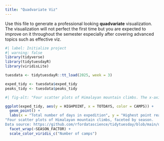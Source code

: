 ```yaml
---
title: "Quadvariate Viz"
---
```


Use this file to generate a professional looking **quadvariate** visualization.  The visualization will not perfect the first time but you are expected to improve on it throughout the semester especially after covering advanced topics such as effective viz.

```r
#| label: Initialize project
#| warning: false
library(tidyverse)
library(tidytuesdayR)
library(viridisLite)

tuesdata <- tidytuesdayR::tt_load(2025, week = 3)

exped_tidy <- tuesdata$exped_tidy
peaks_tidy <- tuesdata$peaks_tidy

```

```r
#| fig-alt: "Four scatter plots of Himalayan mountain climbs. The x-axis measures the total number of days in an expedition. The y-axis measures the highest alititude reached during an expedition. The graphs are faceted by season, and the points are colored using a gradient fill to signify the number of camps during an expedition. The majority of climbs occur in autumn and spring, and use 0-6 camps. There appears to be no correlation between the number of days in an expedition and the highest point reached during an expedition."

ggplot(exped_tidy, aes(y = HIGHPOINT, x = TOTDAYS, color = CAMPS)) +
  geom_point() +
  labs(x = "Total number of days in expedition", y = "Highest point reached during expedition", title = "Timing and success in Himalayan mountaineering expeditions", caption = 
"Four scatter plots of Himalayan mountain climbs, faceted by season.
Data source: https://github.com/rfordatascience/tidytuesday/blob/main/data/2025/2025-01-21/readme.md") +
  facet_wrap(~SEASON_FACTOR) +
  scale_color_viridis_c("Number of camps")
```
